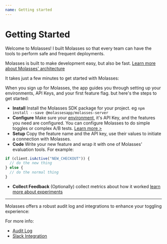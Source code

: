 ```yaml
---
name: Getting started
---
```



# Getting Started

Welcome to Molasses! I built Molasses so that every team can have the tools to perform safe and frequent deployments.

Molasses is built to make development easy, but also be fast. [Learn more about Molasses' architecture](/architecture)

It takes just a few minutes to get started with Molasses:

When you sign up for Molasses, the app guides you through setting up your environments, API Keys, and your first feature flag. but here's the steps to get started:

- **Install** Install the Molasses SDK package for your project. eg `npm install --save @molassesapp/molasses-server`
- **Configure** Make sure your [environment](/environments), it's API Key, and the features you need are configured. You can configure Molasses to do simple toggles or complex A/B tests. [Learn more >](/features)
- **Setup** Copy the feature name and the API key, use their values to initiate a connection with Molasses.
- **Code** Write your new feature and wrap it with one of Molasses' evaluation tools. For example:

```js
if (client.isActive("NEW_CHECKOUT")) {
  // do the new thing
} else {
  // do the normal thing
}
```

- **Collect Feedback** (Optionally) collect metrics about how it worked [learn more about experiments](/features)

---

Molasses offers a robust audit log and integrations to enhance your toggling experience:

For more info:

- [Audit Log](/audit-log)
- [Slack Integration](/slack)
